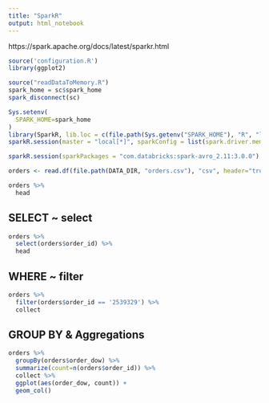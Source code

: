```yaml
---
title: "SparkR"
output: html_notebook
---
```


https://spark.apache.org/docs/latest/sparkr.html

```r
source('configuration.R')
library(ggplot2)
```


```r
source("readDataToMemory.R")
spark_home = sc$spark_home
spark_disconnect(sc)

Sys.setenv(
  SPARK_HOME=spark_home
)
library(SparkR, lib.loc = c(file.path(Sys.getenv("SPARK_HOME"), "R", "lib")))
sparkR.session(master = "local[*]", sparkConfig = list(spark.driver.memory = "2g"))
```

```r
sparkR.session(sparkPackages = "com.databricks:spark-avro_2.11:3.0.0")
```

```r
orders <- read.df(file.path(DATA_DIR, "orders.csv"), "csv", header="true")
```


```r
orders %>%
  head
```

## SELECT ~ select
```r
orders %>%
  select(orders$order_id) %>%
  head
```
 
## WHERE ~ filter

```r
orders %>%
  filter(orders$order_id == '2539329') %>%
  collect
```
## GROUP BY & Aggregations

```r
orders %>%
  groupBy(orders$order_dow) %>%
  summarize(count=n(orders$order_id)) %>%
  collect %>%
  ggplot(aes(order_dow, count)) +
  geom_col() 
```


